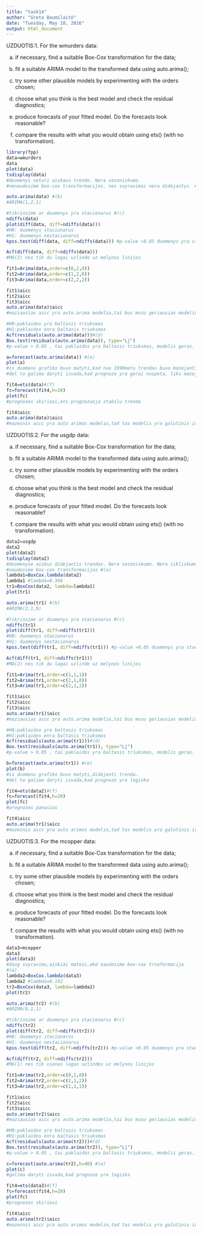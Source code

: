 ```yaml
---
title: "task14"
author: "Greta Baumilaitė"
date: "Tuesday, May 10, 2016"
output: html_document
---
```


UZDUOTIS:1. For the wmurders data:

(a) if necessary, find a suitable Box-Cox transformation for the data;

(b) fit a suitable ARIMA model to the transformed data using
auto.arima();

(c) try some other plausible models by experimenting with the
orders chosen;

(d) choose what you think is the best model and check the residual
diagnostics;

(e) produce forecasts of your fitted model. Do the forecasts look
reasonable?

(f) compare the results with what you would obtain using ets()
(with no transformation).

```r
library(fpp)
data=wmurders
data
plot(data)
tsdisplay(data)
#duomenys neturi aiskaus trendo. Nera sezoniskumo.
#nenaudosime box-cox transformacijos, nes svyravimai nera didejantys  #(a)

auto.arima(data) #(b)
#ARIMA(1,2,1)

#tikrinsime ar duomenys yra stacionarus #(c)
ndiffs(data)
plot(diff(data, diff=ndiffs(data))) 
#H0: duomenys stacionarus
#H1: duomenys nestacionarus
kpss.test(diff(data, diff=ndiffs(data))) #p-value >0.05 duomenys yra stacionarus

Acf(diff(data, diff=ndiffs(data)))
#MA(2) nes tik du lagai uzlinde uz melynos linijos

fit1=Arima(data,order=c(0,2,0))
fit2=Arima(data,order=c(1,2,0))
fit3=Arima(data,order=c(2,2,2))

fit1$aicc
fit2$aicc
fit3$aicc
auto.arima(data)$aicc
#maziausias aicc yra auto.arima modelio,tai bus musu geriausias modelis

#H0:paklaidos yra baltasis triuksmas
#H1:paklaidos enra baltasis triuksmas
Acf(residuals(auto.arima(data)))#(d)
Box.test(residuals(auto.arima(data)), type="Lj")
#p-value > 0.05 , tai paklaidos yra baltasis triuksmas, modelis geras.

a=forecast(auto.arima(data)) #(e)
plot(a)
#is duomenu grafiko buvo matyti,kad nuo 1990metu trendas buvo mazejantis.
#del to galima daryti isvada,kad prognoze yra gerai nuspeta, liks mazejantis trendas

fit4=ets(data)#(f)
fc=forecast(fit4,h=20)
plot(fc)
#prognozes skiriasi,ets prognozuoja stabilu trenda

fit4$aicc
auto.arima(data)$aicc
#mazesnis aicc yra auto arimos modelio,tad tas modelis yra galutinis ir tinkamiausias.
```
UZDUOTIS:2. For the usgdp data:

(a) if necessary, find a suitable Box-Cox transformation for the data;

(b) fit a suitable ARIMA model to the transformed data using
auto.arima();

(c) try some other plausible models by experimenting with the
orders chosen;

(d) choose what you think is the best model and check the residual
diagnostics;

(e) produce forecasts of your fitted model. Do the forecasts look
reasonable?

(f) compare the results with what you would obtain using ets()
(with no transformation).

```r
data2=usgdp
data2
plot(data2)
tsdisplay(data2)
#duomenyse aiskus didejantis trendas. Nera sezoniskumo. Nera cikliskumo
#naudosime box-cox transformacijos #(a)
lambda1=BoxCox.lambda(data2)
lambda1 #lambda=0.366
tr1=BoxCox(data2, lambda=lambda1)
plot(tr1)

auto.arima(tr1) #(b)
#ARIMA(2,1,0)

#tikrinsime ar duomenys yra stacionarus #(c)
ndiffs(tr1)
plot(diff(tr1, diff=ndiffs(tr1))) 
#H0: duomenys stacionarus
#H1: duomenys nestacionarus
kpss.test(diff(tr1, diff=ndiffs(tr1))) #p-value >0.05 duomenys yra stacionarus

Acf(diff(tr1, diff=ndiffs(tr1)))
#MA(2) nes tik du lagai uzlinde uz melynos linijos

fit1=Arima(tr1,order=c(1,1,1))
fit2=Arima(tr1,order=c(2,1,0))
fit3=Arima(tr1,order=c(2,1,2))

fit1$aicc
fit2$aicc
fit3$aicc
auto.arima(tr1)$aicc
#maziausias aicc yra auto.arima modelio,tai bus musu geriausias modelis

#H0:paklaidos yra baltasis triuksmas
#H1:paklaidos enra baltasis triuksmas
Acf(residuals(auto.arima(tr1)))#(d)
Box.test(residuals(auto.arima(tr1)), type="Lj")
#p-value > 0.05 , tai paklaidos yra baltasis triuksmas, modelis geras.

b=forecast(auto.arima(tr1)) #(e)
plot(b)
#is duomenu grafiko buvo matyti,didejanti trenda.
#del to galima daryti isvada,kad prognoze yra logiska

fit4=ets(data2)#(f)
fc=forecast(fit4,h=20)
plot(fc)
#prognozes panasios

fit4$aicc
auto.arima(tr1)$aicc
#mazesnis aicc yra auto arimos modelio,tad tas modelis yra galutinis ir tinkamiausias.
```

UZDUOTIS:3. For the mcopper data:

(a) if necessary, find a suitable Box-Cox transformation for the data;

(b) fit a suitable ARIMA model to the transformed data using
auto.arima();

(c) try some other plausible models by experimenting with the
orders chosen;

(d) choose what you think is the best model and check the residual
diagnostics;

(e) produce forecasts of your fitted model. Do the forecasts look
reasonable?

(f) compare the results with what you would obtain using ets()
(with no transformation).
```r
data3=mcopper
data3
plot(data3)
#daug svyravimu,aiskiai matosi,akd naudosime box-cox trnaformacija
#(a)
lambda2=BoxCox.lambda(data3)
lambda2 #lambda=0.192
tr2=BoxCox(data3, lambda=lambda2)
plot(tr2)

auto.arima(tr2) #(b)
#ARIMA(0,1,1)

#tikrinsime ar duomenys yra stacionarus #(c)
ndiffs(tr2)
plot(diff(tr2, diff=ndiffs(tr2))) 
#H0: duomenys stacionarus
#H1: duomenys nestacionarus
kpss.test(diff(tr2, diff=ndiffs(tr2))) #p-value >0.05 duomenys yra stacionarus

Acf(diff(tr2, diff=ndiffs(tr2)))
#MA(1) nes tik vienas lagas uzlindes uz melynos linijos

fit1=Arima(tr2,order=c(0,1,0))
fit2=Arima(tr2,order=c(2,1,2))
fit3=Arima(tr2,order=c(1,1,1))

fit1$aicc
fit2$aicc
fit3$aicc
auto.arima(tr2)$aicc
#maziausias aicc yra auto.arima modelio,tai bus musu geriausias modelis

#H0:paklaidos yra baltasis triuksmas
#H1:paklaidos enra baltasis triuksmas
Acf(residuals(auto.arima(tr2)))#(d)
Box.test(residuals(auto.arima(tr2)), type="Lj")
#p-value > 0.05 , tai paklaidos yra baltasis triuksmas, modelis geras.

c=forecast(auto.arima(tr2),h=40) #(e)
plot(c)
#galima daryti isvada,kad prognoze yra logiska

fit4=ets(data3)#(f)
fc=forecast(fit4,h=20)
plot(fc)
#prognozes skiriasi

fit4$aicc
auto.arima(tr2)$aicc
#mazesnis aicc yra auto arimos modelio,tad tas modelis yra galutinis ir tinkamiausias.
```
